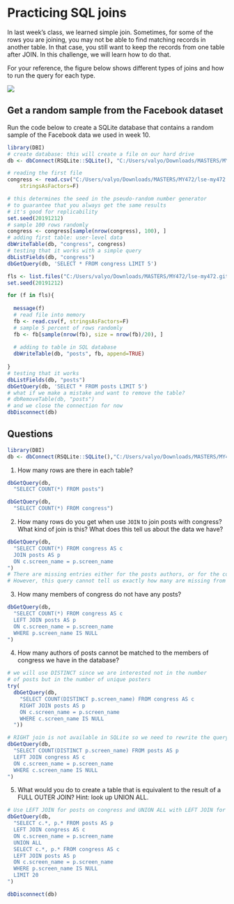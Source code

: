 # Practicing SQL joins

In last week's class, we learned simple join. Sometimes, for some of the rows you are joining, you may not be able to find matching records in another table. In that case, you still want to keep the records from one table after JOIN. In this challenge, we will learn how to do that. 

For your reference, the figure below shows different types of joins and how to run the query for each type.

![](joins.png)

## Get a random sample from the Facebook dataset

Run the code below to create a SQLite database that contains a random sample of the Facebook data we used in week 10.

```r
library(DBI)
# create database: this will create a file on our hard drive
db <- dbConnect(RSQLite::SQLite(), "C:/Users/valyo/Downloads/MASTERS/MY472/lse-my472.github_all_material/week10/facebook-data/facebook-db-mini_solution.sqlite")

# reading the first file
congress <- read.csv("C:/Users/valyo/Downloads/MASTERS/MY472/lse-my472.github_all_material/week10/facebook-data/congress-facebook-2017.csv",
	stringsAsFactors=F)

# this determines the seed in the pseudo-random number generator
# to guarantee that you always get the same results
# it's good for replicability
set.seed(20191212)
# sample 100 rows randomly
congress <- congress[sample(nrow(congress), 100), ]
# adding first table: user-level data
dbWriteTable(db, "congress", congress)
# testing that it works with a simple query
dbListFields(db, "congress")
dbGetQuery(db, 'SELECT * FROM congress LIMIT 5')
```


```r

fls <- list.files("C:/Users/valyo/Downloads/MASTERS/MY472/lse-my472.github_all_material/week10/facebook-data/posts", full.names=TRUE)
set.seed(20191212)

for (f in fls){
  
  message(f)
  # read file into memory
  fb <- read.csv(f, stringsAsFactors=F)
  # sample 5 percent of rows randomly
  fb <- fb[sample(nrow(fb), size = nrow(fb)/20), ]
  
  # adding to table in SQL database
  dbWriteTable(db, "posts", fb, append=TRUE)
  
}
# testing that it works
dbListFields(db, "posts")
dbGetQuery(db, 'SELECT * FROM posts LIMIT 5')
# what if we make a mistake and want to remove the table?
# dbRemoveTable(db, "posts")
# and we close the connection for now
dbDisconnect(db)

```

## Questions

```r
library(DBI)
db <- dbConnect(RSQLite::SQLite(),"C:/Users/valyo/Downloads/MASTERS/MY472/lse-my472.github_all_material/week10/facebook-data/facebook-db-mini_solution.sqlite")
```

1. How many rows are there in each table?
```r
dbGetQuery(db, 
  "SELECT COUNT(*) FROM posts")

dbGetQuery(db, 
  "SELECT COUNT(*) FROM congress")
```

2. How many rows do you get when use `JOIN` to join posts with congress? What kind of join is this? What does this tell us about the data we have?
```r
dbGetQuery(db, 
  "SELECT COUNT(*) FROM congress AS c
  JOIN posts AS p
  ON c.screen_name = p.screen_name
")
# There are missing entries either for the posts authors, or for the congress members' posts, or both.
# However, this query cannot tell us exactly how many are missing from either tables.
```

3. How many members of congress do not have any posts?
```r
dbGetQuery(db, 
  "SELECT COUNT(*) FROM congress AS c
  LEFT JOIN posts AS p
  ON c.screen_name = p.screen_name
  WHERE p.screen_name IS NULL
")
```


4. How many authors of posts cannot be matched to the members of congress we have in the database?
```r
# we will use DISTINCT since we are interested not in the number
# of posts but in the number of unique posters
try(
  dbGetQuery(db, 
    "SELECT COUNT(DISTINCT p.screen_name) FROM congress AS c
    RIGHT JOIN posts AS p
    ON c.screen_name = p.screen_name
    WHERE c.screen_name IS NULL
  "))

# RIGHT join is not available in SQLite so we need to rewrite the query
dbGetQuery(db, 
  "SELECT COUNT(DISTINCT p.screen_name) FROM posts AS p
  LEFT JOIN congress AS c
  ON c.screen_name = p.screen_name
  WHERE c.screen_name IS NULL
")
```

5. What would you do to create a table that is equivalent to the result of a FULL OUTER JOIN? Hint: look up UNION ALL. 
```r
# Use LEFT JOIN for posts on congress and UNION ALL with LEFT JOIN for congress on posts where posts are missing
dbGetQuery(db, 
  "SELECT c.*, p.* FROM posts AS p
  LEFT JOIN congress AS c
  ON c.screen_name = p.screen_name
  UNION ALL
  SELECT c.*, p.* FROM congress AS c
  LEFT JOIN posts AS p
  ON c.screen_name = p.screen_name
  WHERE p.screen_name IS NULL
  LIMIT 20
")
```

```R
dbDisconnect(db)
```
